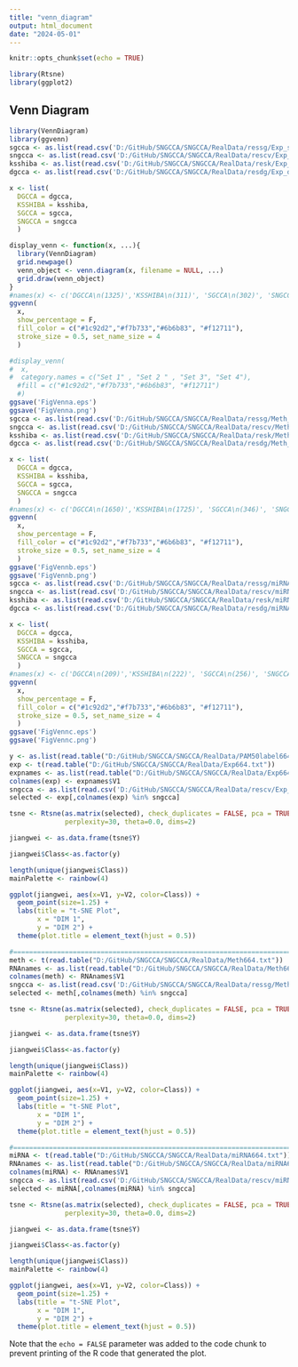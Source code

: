```yaml
---
title: "venn_diagram"
output: html_document
date: "2024-05-01"
---
```


```r
knitr::opts_chunk$set(echo = TRUE)

library(Rtsne)
library(ggplot2)
```

## Venn Diagram

```r
library(VennDiagram)
library(ggvenn)
sgcca <- as.list(read.csv('D:/GitHub/SNGCCA/SNGCCA/RealData/ressg/Exp_score.csv')[1])$Name
sngcca <- as.list(read.csv('D:/GitHub/SNGCCA/SNGCCA/RealData/rescv/Exp_score.csv')[1])$Name
ksshiba <- as.list(read.csv('D:/GitHub/SNGCCA/SNGCCA/RealData/resk/Exp_score.csv')[1])$Name
dgcca <- as.list(read.csv('D:/GitHub/SNGCCA/SNGCCA/RealData/resdg/Exp_dgcca.csv')[1])$Name

x <- list(
  DGCCA = dgcca,
  KSSHIBA = ksshiba,
  SGCCA = sgcca, 
  SNGCCA = sngcca
  )

display_venn <- function(x, ...){
  library(VennDiagram)
  grid.newpage()
  venn_object <- venn.diagram(x, filename = NULL, ...)
  grid.draw(venn_object)
}
#names(x) <- c('DGCCA\n(1325)','KSSHIBA\n(311)', 'SGCCA\n(302)', 'SNGCCA\n(336)')
ggvenn(
  x, 
  show_percentage = F,
  fill_color = c("#1c92d2","#f7b733","#6b6b83", "#f12711"),
  stroke_size = 0.5, set_name_size = 4
  )

#display_venn(
#  x,
#  category.names = c("Set 1" , "Set 2 " , "Set 3", "Set 4"),
  #fill = c("#1c92d2","#f7b733","#6b6b83", "#f12711")
  #)
ggsave('FigVenna.eps')
ggsave('FigVenna.png')
sgcca <- as.list(read.csv('D:/GitHub/SNGCCA/SNGCCA/RealData/ressg/Meth_score.csv')[1])$Name
sngcca <- as.list(read.csv('D:/GitHub/SNGCCA/SNGCCA/RealData/rescv/Meth_score.csv')[1])$Name
ksshiba <- as.list(read.csv('D:/GitHub/SNGCCA/SNGCCA/RealData/resk/Meth_score.csv')[1])$Name
dgcca <- as.list(read.csv('D:/GitHub/SNGCCA/SNGCCA/RealData/resdg/Meth_dgcca.csv')[1])$Name

x <- list(
  DGCCA = dgcca,
  KSSHIBA = ksshiba,
  SGCCA = sgcca, 
  SNGCCA = sngcca
  )
#names(x) <- c('DGCCA\n(1650)','KSSHIBA\n(1725)', 'SGCCA\n(346)', 'SNGCCA\n(269)')
ggvenn(
  x, 
  show_percentage = F,
  fill_color = c("#1c92d2","#f7b733","#6b6b83", "#f12711"),
  stroke_size = 0.5, set_name_size = 4
  )
ggsave('FigVennb.eps')
ggsave('FigVennb.png')
sgcca <- as.list(read.csv('D:/GitHub/SNGCCA/SNGCCA/RealData/ressg/miRNA_score.csv')[1])$Name
sngcca <- as.list(read.csv('D:/GitHub/SNGCCA/SNGCCA/RealData/rescv/miRNA_score.csv')[1])$Name
ksshiba <- as.list(read.csv('D:/GitHub/SNGCCA/SNGCCA/RealData/resk/miRNA_score.csv')[1])$Name
dgcca <- as.list(read.csv('D:/GitHub/SNGCCA/SNGCCA/RealData/resdg/miRNA_dgcca.csv')[1])$Name

x <- list(
  DGCCA = dgcca,
  KSSHIBA = ksshiba,
  SGCCA = sgcca, 
  SNGCCA = sngcca
  )
#names(x) <- c('DGCCA\n(209)','KSSHIBA\n(222)', 'SGCCA\n(256)', 'SNGCCA\n(89)')
ggvenn(
  x, 
  show_percentage = F,
  fill_color = c("#1c92d2","#f7b733","#6b6b83", "#f12711"),
  stroke_size = 0.5, set_name_size = 4
  )
ggsave('FigVennc.eps')
ggsave('FigVennc.png')
```
```r
y <- as.list(read.table("D:/GitHub/SNGCCA/SNGCCA/RealData/PAM50label664.txt"))$V1
exp <- t(read.table("D:/GitHub/SNGCCA/SNGCCA/RealData/Exp664.txt"))
expnames <- as.list(read.table("D:/GitHub/SNGCCA/SNGCCA/RealData/Exp664_genes.txt"))
colnames(exp) <- expnames$V1
sngcca <- as.list(read.csv('D:/GitHub/SNGCCA/SNGCCA/RealData/rescv/Exp_score.csv'))$Name
selected <- exp[,colnames(exp) %in% sngcca]

tsne <- Rtsne(as.matrix(selected), check_duplicates = FALSE, pca = TRUE,
              perplexity=30, theta=0.0, dims=2)

jiangwei <- as.data.frame(tsne$Y)

jiangwei$Class<-as.factor(y)

length(unique(jiangwei$Class))
mainPalette <- rainbow(4)

ggplot(jiangwei, aes(x=V1, y=V2, color=Class)) +
  geom_point(size=1.25) +
  labs(title = "t-SNE Plot",
       x = "DIM 1",
       y = "DIM 2") +
  theme(plot.title = element_text(hjust = 0.5))

#============================================================================================
meth <- t(read.table("D:/GitHub/SNGCCA/SNGCCA/RealData/Meth664.txt"))
RNAnames <- as.list(read.table("D:/GitHub/SNGCCA/SNGCCA/RealData/Meth664_probes.txt"))
colnames(meth) <- RNAnames$V1
sngcca <- as.list(read.csv('D:/GitHub/SNGCCA/SNGCCA/RealData/ressg/Meth_score.csv'))$Name
selected <- meth[,colnames(meth) %in% sngcca]

tsne <- Rtsne(as.matrix(selected), check_duplicates = FALSE, pca = TRUE,
              perplexity=30, theta=0.0, dims=2)

jiangwei <- as.data.frame(tsne$Y)

jiangwei$Class<-as.factor(y)

length(unique(jiangwei$Class))
mainPalette <- rainbow(4)

ggplot(jiangwei, aes(x=V1, y=V2, color=Class)) +
  geom_point(size=1.25) +
  labs(title = "t-SNE Plot",
       x = "DIM 1",
       y = "DIM 2") +
  theme(plot.title = element_text(hjust = 0.5))

#============================================================================================
miRNA <- t(read.table("D:/GitHub/SNGCCA/SNGCCA/RealData/miRNA664.txt"))
RNAnames <- as.list(read.table("D:/GitHub/SNGCCA/SNGCCA/RealData/miRNA664_miRNA.txt"))
colnames(miRNA) <- RNAnames$V1
sngcca <- as.list(read.csv('D:/GitHub/SNGCCA/SNGCCA/RealData/rescv/miRNA_score.csv'))$Name
selected <- miRNA[,colnames(miRNA) %in% sngcca]

tsne <- Rtsne(as.matrix(selected), check_duplicates = FALSE, pca = TRUE,
              perplexity=30, theta=0.0, dims=2)

jiangwei <- as.data.frame(tsne$Y)

jiangwei$Class<-as.factor(y)

length(unique(jiangwei$Class))
mainPalette <- rainbow(4)

ggplot(jiangwei, aes(x=V1, y=V2, color=Class)) +
  geom_point(size=1.25) +
  labs(title = "t-SNE Plot",
       x = "DIM 1",
       y = "DIM 2") +
  theme(plot.title = element_text(hjust = 0.5))

```
Note that the `echo = FALSE` parameter was added to the code chunk to prevent printing of the R code that generated the plot.
